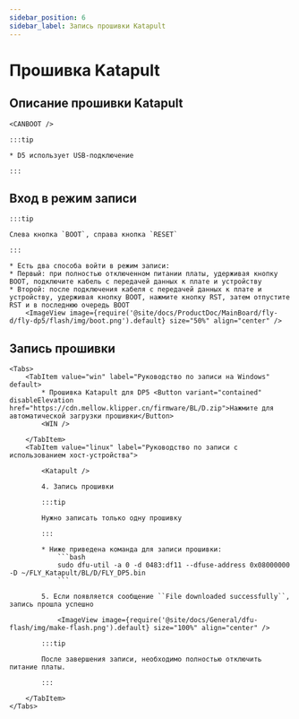 ```yaml
---
sidebar_position: 6
sidebar_label: Запись прошивки Katapult
---
```





# Прошивка Katapult

## Описание прошивки Katapult

    <CANBOOT />

    :::tip

    * D5 использует USB-подключение

    :::

## Вход в режим записи

    :::tip

    Слева кнопка `BOOT`, справа кнопка `RESET`

    :::

    * Есть два способа войти в режим записи:
    * Первый: при полностью отключенном питании платы, удерживая кнопку BOOT, подключите кабель с передачей данных к плате и устройству
    * Второй: после подключения кабеля с передачей данных к плате и устройству, удерживая кнопку BOOT, нажмите кнопку RST, затем отпустите RST и в последнюю очередь BOOT
        <ImageView image={require('@site/docs/ProductDoc/MainBoard/fly-d/fly-dp5/flash/img/boot.png').default} size="50%" align="center" />

## Запись прошивки
    <Tabs>
        <TabItem value="win" label="Руководство по записи на Windows" default>
            * Прошивка Katapult для DP5 <Button variant="contained" disableElevation href="https://cdn.mellow.klipper.cn/firmware/BL/D.zip">Нажмите для автоматической загрузки прошивки</Button>
            <WIN />

        </TabItem>
        <TabItem value="linux" label="Руководство по записи с использованием хост-устройства">

            <Katapult />

            4. Запись прошивки

            :::tip

            Нужно записать только одну прошивку

            :::

            * Ниже приведена команда для записи прошивки:
                ```bash
                sudo dfu-util -a 0 -d 0483:df11 --dfuse-address 0x08000000 -D ~/FLY_Katapult/BL/D/FLY_DP5.bin
                ```

            5. Если появляется сообщение ``File downloaded successfully``, запись прошла успешно

                <ImageView image={require('@site/docs/General/dfu-flash/img/make-flash.png').default} size="100%" align="center" />

            :::tip

            После завершения записи, необходимо полностью отключить питание платы.

            :::

        </TabItem>
    </Tabs>

